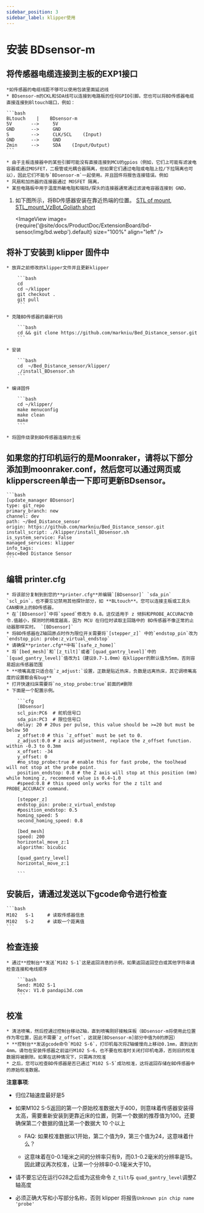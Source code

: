 ```yaml
---
sidebar_position: 3
sidebar_label: klipper使用
---
```






# 安装  **BDsensor-m**

## 将传感器电缆连接到主板的EXP1接口
    *如传感器的电缆线距不够可以使用包装里面延迟线
    * BDsensor-m的CKL和SDA线可以连接到电路板的任何GPIO引脚。您也可以将BD传感器电缆直接连接到Bltouch端口，例如：

    ```bash
    BLtouch    |    BDsensor-m
    5V       -->     5V
    GND      -->     GND
    S        -->     CLK/SCL    (Input)
    GND      -->     GND
    Zmin     -->     SDA    (Input/Output) 
    ```

    * 由于主板连接器中的某些引脚可能没有直接连接到MCU的gpios（例如，它们上可能有滤波电容器或通过MOSFET，二极管或光耦合器隔离，但如果它们通过电阻或电阻上拉/下拉隔离也可以），因此它们不能与`BDsensor-m`一起使用。并且固件将报告连接错误。例如
    * 风扇和加热器的连接器通过 MOSFET 隔离，
    * 某些电路板中用于温度热敏电阻和端挡/探头的连接器通常通过滤波电容器连接到 GND，

1. 如下图所示，将BD传感器安装在靠近热端的位置。 [STL of mount](https://www.thingiverse.com/thing:6098131),  [STL_mount_VzBot_Goliath short](https://discord.com/channels/829828765512106054/1163237892957671424)

    <ImageView image={require('@site/docs/ProductDoc/ExtensionBoard/bd-sensor/img/bd.webp').default} size="100%" align="left" />


## 将补丁安装到 klipper 固件中

    * 放弃之前修改的klipper文件并且更新klipper

        ```bash
        cd
        cd ~/klipper
        git checkout .
        git pull
        ```

    * 克隆BD传感器的最新代码

        ```bash
        cd && git clone https://github.com/markniu/Bed_Distance_sensor.git
        ```

    * 安装

        ```bash
        cd  ~/Bed_Distance_sensor/klipper/
        ./install_BDsensor.sh
        ```

    * 编译固件

        ```bash
        cd ~/klipper/
        make menuconfig
        make clean
        make
        ```

    * 将固件烧录到BD传感器连接的主板

## 如果您的打印机运行的是Moonraker，请将以下部分添加到moonraker.conf，然后您可以通过网页或klipperscreen单击一下即可更新BDsensor。

    ```bash
    [update_manager BDsensor]
    type: git_repo
    primary_branch: new
    channel: dev
    path: ~/Bed_Distance_sensor
    origin: https://github.com/markniu/Bed_Distance_sensor.git
    install_script: ./klipper/install_BDsensor.sh
    is_system_service: False
    managed_services: klipper
    info_tags:
    desc=Bed Distance Sensor
    ```

## 编辑 printer.cfg

    * 将该部分复制到到您的**printer.cfg**并编辑`[BDsensor]` `sda_pin`  `scl_pin`，也不要忘记禁用其他探针部分，如 **BLtouch**。您可以连接主板或工具头CAN模块上的BD传感器， 
    * 在`[BDsensor]`中将`speed`修改为 0.8。这仅适用于 z 倾斜和PROBE_ACCURACY命令.值越小，探测时的精度越高，因为 MCU 在归位时读取主回路中的 BD传感器不像正常的止动器那样实时。 `[BDsensor]`
    * 将BD传感器在Z轴回原点时作为限位开关需要将`[stepper_z]` 中的`endstop_pin`改为`endstop_pin: probe:z_virtual_endstop`
    * 请确保**printer.cfg**中有`[safe_z_home]` 
    * 将`[bed_mesh]`和`[z_tilt]`或者`[quad_gantry_level]`中的`[quad_gantry_level]`值改为1（建议0.7-1.0mm）在klipper的默认值为5mm，否则容易超出传感器范围
    * **喷嘴高度只适合在`z_adjust:`设置，正数是贴近热床，负数是远离热床，其它调喷嘴高度的设置都会有bug**
    * 打开快速扫床需要将`no_stop_probe:true`前面的#删除
    * 下面是一个配置示例。

        ```cfg
        [BDsensor] 
        scl_pin:PC6  # 舵机信号口
        sda_pin:PC3  # 限位信号口
        delay: 20 # 20us per pulse, this value should be >=20 but must be below 50
        z_offset:0 # this `z_offset` must be set to 0. 
        z_adjust:0.0 # z axis adjustment, replace the z_offset function. within -0.3 to 0.3mm
        x_offset: -34
        y_offset: 0
        #no_stop_probe:true # enable this for fast probe, the toolhead will not stop at the probe point.
        position_endstop: 0.8 # the Z axis will stop at this position (mm) while homing z, recommend value is 0.4~1.0
        #speed:0.8 # this speed only works for the z tilt and PROBE_ACCURACY command.

        [stepper_z]
        endstop_pin: probe:z_virtual_endstop 
        #position_endstop: 0.5
        homing_speed: 5
        second_homing_speed: 0.8

        [bed_mesh]
        speed: 200
        horizontal_move_z:1
        algorithm: bicubic

        [quad_gantry_level]
        horizontal_move_z:1

        ```

## 安装后，请通过发送以下gcode命令进行检查

    ```bash
    M102   S-1     # 读取传感器信息
    M102   S-2     # 读取一个距离值
    ```

## 检查连接

    * 通过**控制台**发送`M102 S-1`这是返回消息的示例，如果返回返回空白或其他字符串请检查连接和电线顺序

        ```bash
        Send: M102 S-1
        Recv: V1.0 pandapi3d.com
        ```

## 校准

    * 清洁喷嘴，然后控通过控制台移动Z轴，直到喷嘴刚好接触床板（BDsensor-m将使用此位置作为零位置，因此不需要`z_offset`，这就是[BDsensor-m]部分中值为0的原因）
    * **控制台**发送gcode命令`M102 S-6`，打印机每次将Z轴缓慢向上移动0.1mm，直到达到4mm。请勿在安装传感器之前运行M102 S-6，也不要在校准时关闭打印机电源，否则旧的校准数据将被删除。如果在这种情况下，只需再次校准
    * 之后，您可以检查BD传感器是否已通过`M102 S-5`成功校准，这将返回存储在BD传感器中的原始校准数据。

**注意事项**:

* 归位Z轴速度最好是5

* 如果M102 S-5返回的第一个原始校准数据大于400，则意味着传感器安装得太高，需要重新安装到更靠近床的位置，则第一个数据的推荐值为100。还要确保第二个数据的值比第一个数据大 10 个以上

  * FAQ: 如果校准数据以1开始，第二个值为9，第三个值为24，这意味着什么？

  * 这意味着在0-0.1毫米之间的分辨率只有9，而0.1-0.2毫米的分辨率是15。因此建议再次校准，让第一个分辨率0-0.1毫米大于10。

* 请不要忘记在运行G28之后或为这些命令 `Z_tilt`与 `quad_gantry_level`调整Z轴高度

* 必须正确大写和小写部分名称，否则 klipper 将报告`Unknown pin chip name 'probe'`
